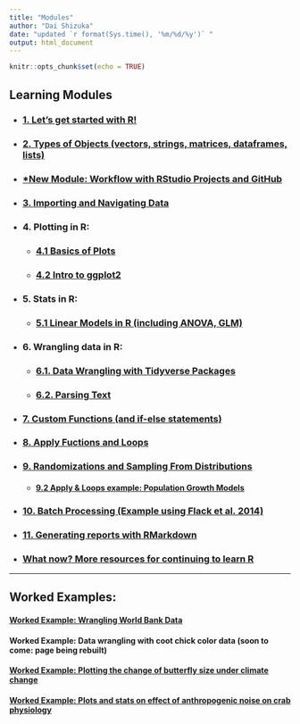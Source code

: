 ```yaml
---
title: "Modules"
author: "Dai Shizuka"
date: "updated `r format(Sys.time(), '%m/%d/%y')` "
output: html_document
---
```


```r
knitr::opts_chunk$set(echo = TRUE)
```

## Learning Modules

* ### [1. Let's get started with R!](modules/01.Intro.html)

* ### [2. Types of Objects (vectors, strings, matrices, dataframes, lists)](modules/02.ObjectTypes.html)

* ### [*New Module: Workflow with RStudio Projects and GitHub](modules/03.Workflow.html)

* ### [3. Importing and Navigating Data](modules/03.Data.html)

* ### 4. Plotting in R:

    + ### [4.1 Basics of Plots](modules/04.1.Plots_1.html)
    
    + ### [4.2 Intro to ggplot2](modules/04.2.ggplot2_intro.html)

* ### 5. Stats in R:

    + ### [5.1 Linear Models in R (including ANOVA, GLM)](modules/05.1.Stats_LinearModels.html)

* ### 6. Wrangling data in R:

    + ### [6.1. Data Wrangling with Tidyverse Packages](modules/06.1.tidyverse.html)
    
    + ### [6.2. Parsing Text](modules/06.2.stringr_WHO.html)

* ### [7. Custom Functions (and if-else statements)](modules/07.Functions.html)

* ### [8. Apply Fuctions and Loops](modules/08.Apply.html)
    
* ### [9. Randomizations and Sampling From Distributions](modules/09.RandomNumbers.html)

  + #### [9.2 Apply & Loops example: Population Growth Models](modules/09.2.PopGrowth.html)

* ### [10. Batch Processing (Example using Flack et al. 2014)](modules/10.batch.html) 

* ### [11. Generating reports with RMarkdown](modules/11.Rmarkdown.html)

* ### [What now? More resources for continuing to learn R](modules/resources.html)

***

## Worked Examples:

#### [Worked Example: Wrangling World Bank Data](modules/Ex_WorldBank.html)

#### Worked Example: Data wrangling with coot chick color data (soon to come: page being rebuilt)

#### [Worked Example: Plotting the change of butterfly size under climate change](modules/Ex1.Plot_Bowden.html)

#### [Worked Example: Plots and stats on effect of anthropogenic noise on crab physiology](modules/E2_Wale.html)

    